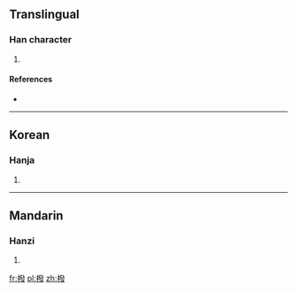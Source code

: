 ==Translingual==

===Han character===
{{Han char|rn=75|rad=木|as=12|sn=16|four=|canj=木弓人水 (DNOE)}}

# {{defn|Han|sort=木12}}

====References====
* {{Han ref|kx=0552.120|dkj=15508|dj=0941.040|hdz=21297.060|uh=6A43|ud=27203}}

----

==Korean==

===Hanja===
{{ko-hanja|hangeul=벌|eumhun=|rv=beol|mr=pŏl|y=pel}}

# {{defn|lang=ko|sort=木12}}

----

==Mandarin==

===Hanzi===
{{cmn-hanzi|pin=[[fā]] ([[fa1]])|wg=fa<sup>1</sup>}}

# {{defn|lang=cmn|sort=木12}}

[[fr:橃]]
[[pl:橃]]
[[zh:橃]]
